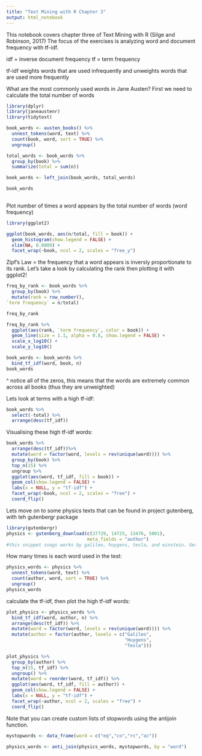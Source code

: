 ```yaml
---
title: "Text Mining with R Chapter 3"
output: html_notebook
---
```


This notebook covers chapter three of Text Mining with R (Silge and Robinson, 2017) The focus of the exercises is analyzing word and document frequency with tf-idf.

idf = inverse document frequency
tf = term frequency 

tf-idf weights words that are used infrequently and unweights words that are used more frequently


What are the most commonly used words in Jane Austen? First we need to calculate the total number of words

```r
library(dplyr)
library(janeaustenr)
library(tidytext)

book_words <- austen_books() %>%
  unnest_tokens(word, text) %>%
  count(book, word, sort = TRUE) %>%
  ungroup()

total_words <- book_words %>%
  group_by(book) %>%
  summarize(total = sum(n))

book_words <- left_join(book_words, total_words)

book_words
  
```

Plot number of times a word appears by the total number of words (word frequency)

```r
library(ggplot2)

ggplot(book_words, aes(n/total, fill = book)) +
  geom_histogram(show.legend = FALSE) +
  xlim(NA, 0.0009) +
  facet_wrap(~book, ncol = 2, scales = "free_y")


```

Zipf's Law = the frequency that a word appears is inversly proportionate to its rank. Let's take a look by calculating the rank then plotting it with ggplot2!

```r
freq_by_rank <- book_words %>%
  group_by(book) %>%
  mutate(rank = row_number(),
`term frequency` = n/total)

freq_by_rank

freq_by_rank %>%
  ggplot(aes(rank, `term frequency`, color = book)) +
  geom_line(size = 1.1, alpha = 0.8, show.legend = FALSE) +
  scale_x_log10() +
  scale_y_log10()


```

```r
book_words <- book_words %>%
  bind_tf_idf(word, book, n)
book_words
```
^ notice all of the zeros, this means that the words are extremely common across all books (thus they are unweighted)

Lets look at terms with a high tf-idf:

```r
book_words %>%
  select(-total) %>%
  arrange(desc(tf_idf))

```
Visualising these high tf-idf words:

```r
book_words %>%
  arrange(desc(tf_idf))%>%
  mutate(word = factor(word, levels = rev(unique(word)))) %>%
  group_by(book) %>%
  top_n(15) %>%
  ungroup %>%
  ggplot(aes(word, tf_idf, fill = book)) +
  geom_col(show.legend = FALSE) +
  labs(x = NULL, y = "tf-idf") +
  facet_wrap(~book, ncol = 2, scales = "free") +
  coord_flip()

```

Lets move on to some physics texts that can be found in project gutenberg, with teh gutenbergr package

```r
library(gutenbergr)
physics <- gutenberg_download(c(37729, 14725, 13476, 5001),
                              meta_fields = "author")
#this snippet snags works by galileo, huygens, tesla, and einstein. Getting an Error for Einstein, even though the URL is correct and can be manually downloaded...
```

How many times is each word used in the test:

```r
physics_words <- physics %>%
  unnest_tokens(word, text) %>%
  count(author, word, sort = TRUE) %>%
  ungroup()
physics_words
```
calculate the tf-idf, then plot the high tf-idf words:

```r
plot_physics <- physics_words %>%
  bind_tf_idf(word, author, n) %>%
  arrange(desc(tf_idf)) %>%
  mutate(word = factor(word, levels = rev(unique(word)))) %>%
  mutate(author = factor(author, levels = c("Galileo",
                                            "Huygens",
                                            "Tesla")))

plot_physics %>%
  group_by(author) %>%
  top_n(15, tf_idf) %>%
  ungroup() %>%
  mutate(word = reorder(word, tf_idf)) %>%
  ggplot(aes(word, tf_idf, fill = author)) +
  geom_col(show.legend = FALSE) +
  labs(x = NULL, y = "tf-idf") +
  facet_wrap(~author, ncol = 2, scales = "free") +
  coord_flip()

```
Note that you can create custom lists of stopwords using the antijoin function. 

```r
mystopwords <- data_frame(word = c("eq","co","rc","ac"))

physics_words <- anti_join(physics_words, mystopwords, by = "word")
```

